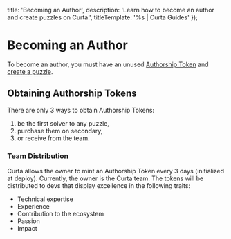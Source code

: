 
  title: 'Becoming an Author',
  description: 'Learn how to become an author and create puzzles on Curta.',
  titleTemplate: '%s | Curta Guides'
});

# Becoming an Author

To become an author, you must have an unused [Authorship Token](/docs/authorship-token) and [create a puzzle](/guides/author/creating-a-puzzle).

## Obtaining Authorship Tokens

There are only 3 ways to obtain Authorship Tokens:

1. be the first solver to any puzzle,
2. purchase them on secondary,
3. or receive from the team.

### Team Distribution

Curta allows the owner to mint an Authorship Token every 3 days (initialized at deploy). Currently, the owner is the Curta team. The tokens will be distributed to devs that display excellence in the following traits:

- Technical expertise
- Experience
- Contribution to the ecosystem
- Passion
- Impact
